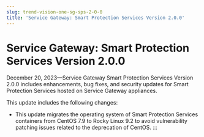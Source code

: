 ```yaml
---
slug: trend-vision-one-sg-sps-2-0-0
title: 'Service Gateway: Smart Protection Services Version 2.0.0'
---
```

# Service Gateway: Smart Protection Services Version 2.0.0

December 20, 2023—Service Gateway Smart Protection Services Version 2.0.0 includes enhancements, bug fixes, and security updates for Smart Protection Services hosted on Service Gateway appliances.

This update includes the following changes:

- This update migrates the operating system of Smart Protection Services containers from CentOS 7.9 to Rocky Linux 9.2 to avoid vulnerability patching issues related to the deprecation of CentOS.
:::
